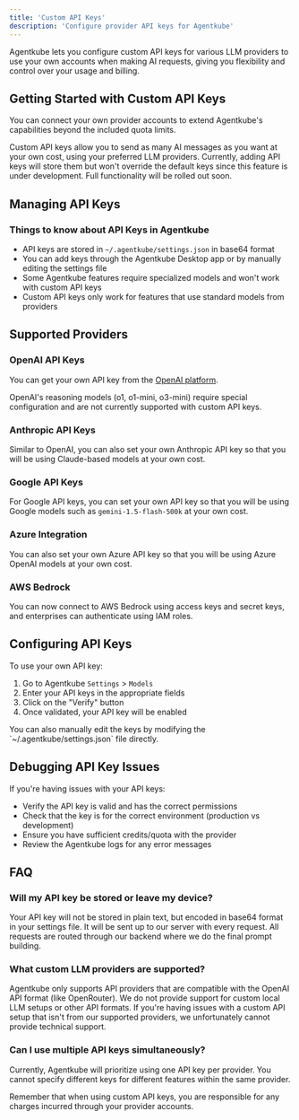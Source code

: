 ```yaml
---
title: 'Custom API Keys'
description: 'Configure provider API keys for Agentkube'
---
```


Agentkube lets you configure custom API keys for various LLM providers to use your own accounts when making AI requests, giving you flexibility and control over your usage and billing.

## Getting Started with Custom API Keys

You can connect your own provider accounts to extend Agentkube's capabilities beyond the included quota limits.

<Tip>
Custom API keys allow you to send as many AI messages as you want at your own cost, using your preferred LLM providers.
</Tip>

<Warning>
Currently, adding API keys will store them but won't override the default keys since this feature is under development. Full functionality will be rolled out soon.
</Warning>

## Managing API Keys

### Things to know about API Keys in Agentkube

- API keys are stored in `~/.agentkube/settings.json` in base64 format
- You can add keys through the Agentkube Desktop app or by manually editing the settings file
- Some Agentkube features require specialized models and won't work with custom API keys
- Custom API keys only work for features that use standard models from providers

## Supported Providers

### OpenAI API Keys

You can get your own API key from the [OpenAI platform](https://platform.openai.com/).

<Note>
OpenAI's reasoning models (o1, o1-mini, o3-mini) require special configuration and are not currently supported with custom API keys.
</Note>

### Anthropic API Keys

Similar to OpenAI, you can also set your own Anthropic API key so that you will be using Claude-based models at your own cost.

### Google API Keys

For Google API keys, you can set your own API key so that you will be using Google models such as `gemini-1.5-flash-500k` at your own cost.

### Azure Integration

You can also set your own Azure API key so that you will be using Azure OpenAI models at your own cost.

### AWS Bedrock

You can now connect to AWS Bedrock using access keys and secret keys, and enterprises can authenticate using IAM roles.

## Configuring API Keys

To use your own API key:
1. Go to Agentkube `Settings` > `Models` 
2. Enter your API keys in the appropriate fields
3. Click on the "Verify" button
4. Once validated, your API key will be enabled

<Tip>
You can also manually edit the keys by modifying the `~/.agentkube/settings.json` file directly.
</Tip>

## Debugging API Key Issues

If you're having issues with your API keys:

- Verify the API key is valid and has the correct permissions
- Check that the key is for the correct environment (production vs development)
- Ensure you have sufficient credits/quota with the provider
- Review the Agentkube logs for any error messages

## FAQ

### Will my API key be stored or leave my device?

Your API key will not be stored in plain text, but encoded in base64 format in your settings file. It will be sent up to our server with every request. All requests are routed through our backend where we do the final prompt building.

### What custom LLM providers are supported?

Agentkube only supports API providers that are compatible with the OpenAI API format (like OpenRouter). We do not provide support for custom local LLM setups or other API formats. If you're having issues with a custom API setup that isn't from our supported providers, we unfortunately cannot provide technical support.

### Can I use multiple API keys simultaneously?

Currently, Agentkube will prioritize using one API key per provider. You cannot specify different keys for different features within the same provider.

<Warning>
Remember that when using custom API keys, you are responsible for any charges incurred through your provider accounts.
</Warning>